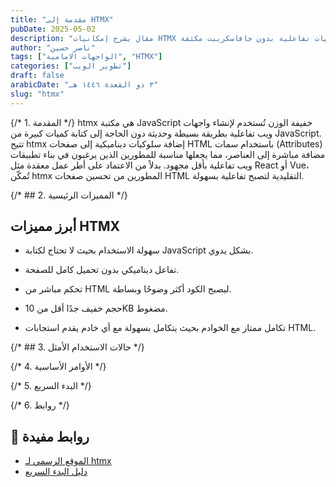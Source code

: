 ```yaml
---
title: "مقدمة إلى HTMX"
pubDate: 2025-05-02
description: "مقال يشرح إمكانيات HTMX لتطوير واجهات تفاعلية بدون جافاسكريبت مكثفة."
author: "ناصر حسين"
tags: ["الواجهات الامامية", "HTMX"]
categories: ["تطوير الويب"]
draft: false
arabicDate: "٣ ذو القعدة ١٤٤٦ هـ"
slug: "htmx"
---
```


{/* 1. المقدمة */}
htmx هي مكتبة JavaScript خفيفة الوزن تُستخدم لإنشاء واجهات ويب تفاعلية بطريقة بسيطة وحديثة دون الحاجة إلى كتابة كميات كبيرة من JavaScript. تتيح htmx إضافة سلوكيات ديناميكية إلى صفحات HTML باستخدام سمات (Attributes) مضافة مباشرة إلى العناصر، مما يجعلها مناسبة للمطورين الذين يرغبون في بناء تطبيقات ويب تفاعلية بأقل مجهود. بدلاً من الاعتماد على أطر عمل معقدة مثل React أو Vue، تُمكّن htmx المطورين من تحسين صفحات HTML التقليدية لتصبح تفاعلية بسهولة.

{/* ## 2. المميزات الرئيسية */}

## أبرز مميزات HTMX

- سهولة الاستخدام بحيث لا تحتاج لكتابة JavaScript بشكل يدوي.

- تفاعل ديناميكي بدون تحميل كامل للصفحة.

- تحكم مباشر من HTML ليصبح الكود أكثر وضوحًا وبساطة.

- حجم خفيف جدًا أقل من 10KB مضغوط.

- تكامل ممتاز مع الخوادم بحيث يتكامل بسهولة مع أي خادم يقدم استجابات HTML.

{/* ## 3. حالات الاستخدام الأمثل */}

{/* 4. الأوامر الأساسية */}

{/* 5. البدء السريع */}

{/* 6. روابط */}

## 🔗 روابط مفيدة

- [الموقع الرسمي لـ htmx](https://htmx.org/)
- [دليل البدء السريع](https://htmx.org/docs/)
